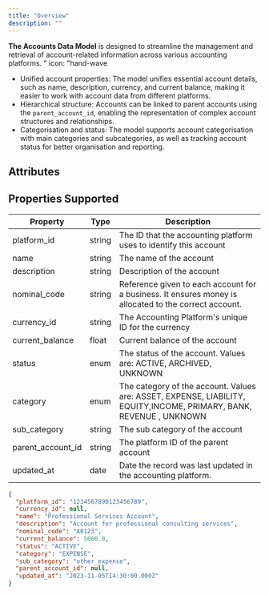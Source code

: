 ```yaml
---
title: "Overview"
description: ""
---
```

**The Accounts Data Model** is designed to streamline the management and retrieval of account-related information across various accounting platforms. "
icon: "hand-wave

- Unified account properties: The model unifies essential account details, such as name, description, currency, and current balance, making it easier to work with account data from different platforms.
- Hierarchical structure: Accounts can be linked to parent accounts using the `parent_account_id`, enabling the representation of complex account structures and relationships.
- Categorisation and status: The model supports account categorisation with main categories and subcategories, as well as tracking account status for better organisation and reporting.

## Attributes

<Snippet file="accounts_snippets.mdx" />

## Properties Supported

| Property          | Type   | Description                                                                                                         |
| ----------------- | ------ | ------------------------------------------------------------------------------------------------------------------- |
| platform_id       | string | The ID that the accounting platform uses to identify this account                                                   |
| name              | string | The name of the account                                                                                             |
| description       | string | Description of the account                                                                                          |
| nominal_code      | string | Reference given to each account for a business. It ensures money is allocated to the correct account.               |
| currency_id       | string | The Accounting Platform's unique ID for the currency                                                                |
| current_balance   | float  | Current balance of the account                                                                                      |
| status            | enum   | The status of the account. Values are: ACTIVE, ARCHIVED, UNKNOWN                                                    |
| category          | enum   | The category of the account. Values are: ASSET, EXPENSE, LIABILITY, EQUITY,INCOME, PRIMARY, BANK, REVENUE , UNKNOWN |
| sub_category      | string | The sub category of the account                                                                                     |
| parent_account_id | string | The platform ID of the parent account                                                                               |
| updated_at        | date   | Date the record was last updated in the accounting platform.                                                        |

<ResponseExample name="The Account Object" >

```json The Account Response Object
{
  "platform_id": "1234567890123456789",
  "currency_id": null,
  "name": "Professional Services Account",
  "description": "Account for professional consulting services",
  "nominal_code": "A0123",
  "current_balance": 5000.0,
  "status": "ACTIVE",
  "category": "EXPENSE",
  "sub_category": "other_expense",
  "parent_account_id": null,
  "updated_at": "2023-11-05T14:30:00.000Z"
}
```

</ResponseExample>
